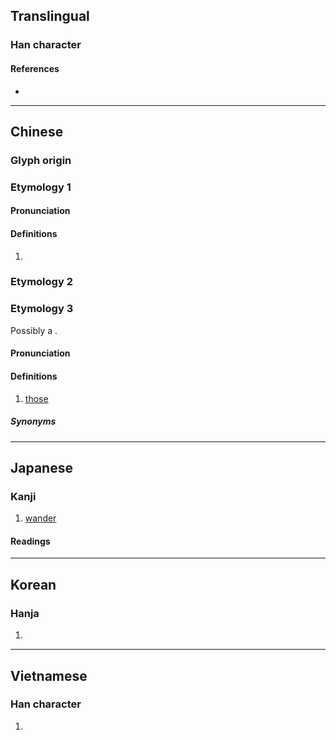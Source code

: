 {{character info}}
==Translingual==

===Han character===
{{Han char|rn=60|rad=彳|as=06|sn=9|four=26200|canj=HOWR|ids=⿰彳回}}

====References====
* {{Han ref|kx=0366.150|dkj=10095|dj=0687.090|hdz=20819.150|uh=5F8A|ud=24458|bh=ABDE|bd=43998}}

----

==Chinese==
{{zh-forms}}

===Glyph origin===
{{Han etym}}

===Etymology 1===

====Pronunciation====
{{zh-pron
|m=huái
|c=wui4
|mn=hôe/tw:hoâi
|mn-t=huai5
|mc=y
|oc=y
|cat=v
}}

====Definitions====
{{zh-hanzi}}

# {{zh-only|徘徊}}

===Etymology 2===
{{zh-see|回|v}}

===Etymology 3===
Possibly a {{contraction|nan|遐的|tr=hia-ê / hiah-ê|nocap=1}}.

====Pronunciation====
{{zh-forms|alt=怀}}
{{zh-pron
|mn=qz,jj,ph:hoâi
|cat=
}}

====Definitions====
{{zh-hanzi}}

# {{lb|zh|Hokkien}} [[those]]

=====Synonyms=====
{{zh-dial|那些}}

----

==Japanese==

===Kanji===
{{ja-kanji|grade=|rs=彳06}}

# [[wander]]

====Readings====
{{ja-readings
|goon=え
|kanon=かい
|kun=さまよ-う
}}

----

==Korean==

===Hanja===
{{ko-hanja|hangeul=회|eumhun=|rv=hoe|mr=hoe|y=hoy}}

# {{rfdef|ko|sort=彳06}}

----

==Vietnamese==

===Han character===
{{vi-readings|reading=hồi, hòi|rs=彳06}}

# {{rfdef|vi|sort=彳06}}